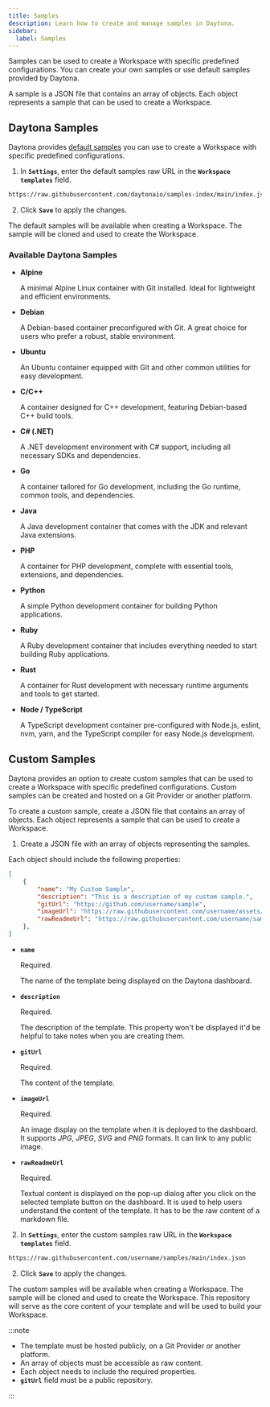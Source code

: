 ```yaml
---
title: Samples
description: Learn how to create and manage samples in Daytona.
sidebar:
  label: Samples
---
```



Samples can be used to create a Workspace with specific predefined configurations. You can create your own samples or use default samples provided by Daytona.

A sample is a JSON file that contains an array of objects. Each object represents a sample that can be used to create a Workspace.

## Daytona Samples

Daytona provides [default samples](https://github.com/daytonaio/samples-index/blob/main/index.json) you can use to create a Workspace with specific predefined configurations.

1. In **`Settings`**, enter the default samples raw URL in the **`Workspace templates`** field.

```sh
https://raw.githubusercontent.com/daytonaio/samples-index/main/index.json
```

2. Click **`Save`** to apply the changes.

The default samples will be available when creating a Workspace. The sample will be cloned and used to create the Workspace.

### Available Daytona Samples

- **Alpine**

    A minimal Alpine Linux container with Git installed. Ideal for lightweight and efficient environments.

- **Debian**

    A Debian-based container preconfigured with Git. A great choice for users who prefer a robust, stable environment.

- **Ubuntu**

    An Ubuntu container equipped with Git and other common utilities for easy development.

- **C/C++**

    A container designed for C++ development, featuring Debian-based C++ build tools.

- **C# (.NET)**

    A .NET development environment with C# support, including all necessary SDKs and dependencies.

- **Go**

    A container tailored for Go development, including the Go runtime, common tools, and dependencies.

- **Java**

    A Java development container that comes with the JDK and relevant Java extensions.

- **PHP**

    A container for PHP development, complete with essential tools, extensions, and dependencies.

- **Python**

    A simple Python development container for building Python applications.

- **Ruby**

    A Ruby development container that includes everything needed to start building Ruby applications.

- **Rust**

    A container for Rust development with necessary runtime arguments and tools to get started.

- **Node / TypeScript**

    A TypeScript development container pre-configured with Node.js, eslint, nvm, yarn, and the TypeScript compiler for easy Node.js development.


## Custom Samples

Daytona provides an option to create custom samples that can be used to create a Workspace with specific predefined configurations. Custom samples can be created and hosted on a Git Provider or another platform.

To create a custom sample, create a JSON file that contains an array of objects. Each object represents a sample that can be used to create a Workspace.

1. Create a JSON file with an array of objects representing the samples.

Each object should include the following properties:

```json
[
    {
        "name": "My Custom Sample",
        "description": "This is a description of my custom sample.",
        "gitUrl": "https://github.com/username/sample",
        "imageUrl": "https://raw.githubusercontent.com/username/assets/image.png",
        "rawReadmeUrl": "https://raw.githubusercontent.com/username/sample/main/README.md"
    },
]
```

- **`name`**

    Required.

    The name of the template being displayed on the Daytona dashboard.

- **`description`**
  
    Required.
    
    The description of the template. This property won't be displayed it'd be helpful to take notes when you are creating them.

- **`gitUrl`**
  
    Required.
    
    The content of the template.

- **`imageUrl`**
    
    Required.
    
    An image display on the template when it is deployed to the dashboard. It supports *JPG*, *JPEG*, *SVG* and *PNG* formats. It can link to any public image.

- **`rawReadmeUrl`**
      
    Required.
      
    Textual content is displayed on the pop-up dialog after you click on the selected template button on the dashboard. It is used to help users understand the content of the template. It has to be the raw content of a markdown file.

2. In **`Settings`**, enter the custom samples raw URL in the **`Workspace templates`** field.

```sh
https://raw.githubusercontent.com/username/samples/main/index.json
```

2. Click **`Save`** to apply the changes.

The custom samples will be available when creating a Workspace. The sample will be cloned and used to create the Workspace. This repository will serve as the core content of your template and will be used to build your Workspace.

:::note

- The template must be hosted publicly, on a Git Provider or another platform.
- An array of objects must be accessible as raw content.
- Each object needs to include the required properties.
- **`gitUrl`** field must be a public repository.

:::
